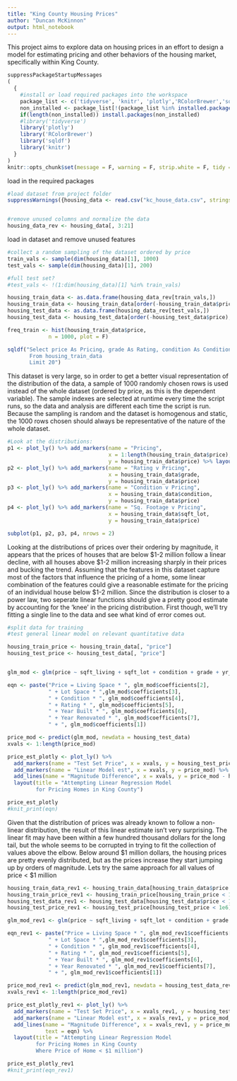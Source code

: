 ```yaml
---
title: "King County Housing Prices"
author: "Duncan McKinnon"
output: html_notebook
---
```


This project aims to explore data on housing prices in an effort to design a model for estimating pricing and other behaviors of the housing market, specifically within King County. 


```r

suppressPackageStartupMessages
(
  {
    #install or load required packages into the workspace
    package_list <- c('tidyverse', 'knitr', 'plotly','RColorBrewer','sqldf')
    non_installed <- package_list[!(package_list %in% installed.packages()[,"Package"])]
    if(length(non_installed)) install.packages(non_installed)
    #library('tidyverse')
    library('plotly')
    library('RColorBrewer')
    library('sqldf')
    library('knitr')
  }
)
knitr::opts_chunk$set(message = F, warning = F, strip.white = F, tidy = T)
```
load in the required packages


```r
#load dataset from project folder
suppressWarnings({housing_data <- read.csv("kc_house_data.csv", stringsAsFactors = F)})


#remove unused columns and normalize the data
housing_data_rev <- housing_data[, 3:21]
```
load in dataset and remove unused features


```r
#collect a random sampling of the dataset ordered by price
train_vals <- sample(dim(housing_data)[1], 1000)
test_vals <- sample(dim(housing_data)[1], 200)

#full test set?
#test_vals <- !(1:dim(housing_data)[1] %in% train_vals)

housing_train_data <- as.data.frame(housing_data_rev[train_vals,])
housing_train_data <- housing_train_data[order(-housing_train_data$price),]
housing_test_data <- as.data.frame(housing_data_rev[test_vals,])
housing_test_data <- housing_test_data[order(-housing_test_data$price),]

freq_train <- hist(housing_train_data$price, 
             n = 1000, plot = F)

sqldf("Select price As Pricing, grade As Rating, condition As Condition, sqft_lot As Sq_Footage 
       From housing_train_data
       Limit 20")

```
This dataset is very large, so in order to get a better visual representation of the distribution of the data, a sample of 1000 randomly chosen rows is used instead of the whole dataset (ordered by price, as this is the dependent variable).  The sample indexes are selected at runtime every time the script runs, so the data and analysis are different each time the script is run. Because the sampling is random and the dataset is homogenous and static, the 1000 rows chosen should always be representative of the nature of the whole dataset.


```r
#Look at the distributions:
p1 <- plot_ly() %>% add_markers(name = "Pricing",
                                x = 1:length(housing_train_data$price), 
                                y = housing_train_data$price) %>% layout(title = "King County Housing Feature Distributions")
p2 <- plot_ly() %>% add_markers(name = "Rating v Pricing", 
                                x = housing_train_data$grade, 
                                y = housing_train_data$price)
p3 <- plot_ly() %>% add_markers(name = "Condition v Pricing", 
                                x = housing_train_data$condition, 
                                y = housing_train_data$price)
p4 <- plot_ly() %>% add_markers(name = "Sq. Footage v Pricing", 
                                x = housing_train_data$sqft_lot, 
                                y = housing_train_data$price)

subplot(p1, p2, p3, p4, nrows = 2)
```
Looking at the distributions of prices over their ordering by magnitude, it appears that the prices of houses that are below \$1-2 million follow a linear decline, with all houses above \$1-2 million increasing sharply in their prices and bucking the trend.  Assuming that the features in this dataset capture most of the factors that influence the pricing of a home, some linear combination of the features could give a reasonable estimate for the pricing of an individual house below \$1-2 million.  Since the distribution is closer to a power law, two seperate linear functions should give a pretty good estimate by accounting for the 'knee' in the pricing distribution.  First though, we'll try fitting a single line to the data and see what kind of error comes out.

```r
#split data for training
#test general linear model on relevant quantitative data

housing_train_price <- housing_train_data[, "price"]
housing_test_price <- housing_test_data[, "price"]


glm_mod <- glm(price ~ sqft_living + sqft_lot + condition + grade + yr_built + yr_renovated, data = housing_train_data)

eqn <- paste("Price = Living Space * ", glm_mod$coefficients[2],
             " + Lot Space * ",glm_mod$coefficients[3],
             " + Condition * ", glm_mod$coefficients[4],
             " + Rating * ", glm_mod$coefficients[5],
             " + Year Built * ", glm_mod$coefficients[6],
             " + Year Renovated * ", glm_mod$coefficients[7],
             " + ", glm_mod$coefficients[1])

price_mod <- predict(glm_mod, newdata = housing_test_data)
xvals <- 1:length(price_mod)

price_est_plotly <- plot_ly() %>% 
  add_markers(name = "Test Set Price", x = xvals, y = housing_test_price) %>%
  add_markers(name = "Linear Model est", x = xvals, y = price_mod) %>%
  add_lines(name = "Magnitude Difference", x = xvals, y = price_mod - housing_test_price) %>%
  layout(title = "Attempting Linear Regression Model
         for Pricing Homes in King County")

price_est_plotly
#knit_print(eqn)
```
Given that the distribution of prices was already known to follow a non-linear distribution, the result of this linear estimate isn't very surprising.  The linear fit may have been within a few hundred thousand dollars for the long tail, but the whole seems to be corrupted in trying to fit the collection of values above the elbow.  Below around \$1 million dollars, the housing prices are pretty evenly distributed, but as the prices increase they start jumping up by orders of magnitude.  Lets try the same approach for all values of price < $1 million

```r
housing_train_data_rev1 <- housing_train_data[housing_train_data$price < 1e6, ]
housing_train_price_rev1 <- housing_train_price[housing_train_price < 1e6]
housing_test_data_rev1 <- housing_test_data[housing_test_data$price < 1e6, ]
housing_test_price_rev1 <- housing_test_price[housing_test_price < 1e6]

glm_mod_rev1 <- glm(price ~ sqft_living + sqft_lot + condition + grade + yr_built + yr_renovated, data = housing_train_data_rev1)

eqn_rev1 <- paste("Price = Living Space * ", glm_mod_rev1$coefficients[2],
             " + Lot Space * ",glm_mod_rev1$coefficients[3],
             " + Condition * ", glm_mod_rev1$coefficients[4],
             " + Rating * ", glm_mod_rev1$coefficients[5],
             " + Year Built * ", glm_mod_rev1$coefficients[6],
             " + Year Renovated * ", glm_mod_rev1$coefficients[7],
             " + ", glm_mod_rev1$coefficients[1])

price_mod_rev1 <- predict(glm_mod_rev1, newdata = housing_test_data_rev1)
xvals_rev1 <- 1:length(price_mod_rev1)

price_est_plotly_rev1 <- plot_ly() %>% 
  add_markers(name = "Test Set Price", x = xvals_rev1, y = housing_test_price_rev1) %>%
  add_markers(name = "Linear Model est", x = xvals_rev1, y = price_mod_rev1) %>%
  add_lines(name = "Magnitude Difference", x = xvals_rev1, y = price_mod_rev1 - housing_test_price_rev1,
            text = eqn) %>%
  layout(title = "Attempting Linear Regression Model 
         for Pricing Homes in King County
         Where Price of Home < $1 million")

price_est_plotly_rev1
#knit_print(eqn_rev1)
```
```r

```















